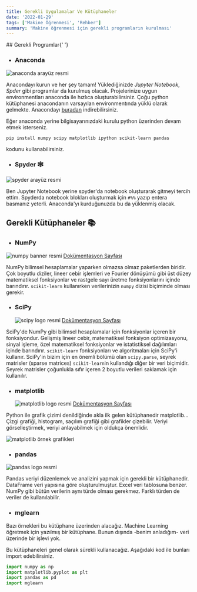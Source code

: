 ```yaml
---
title: Gerekli Uygulamalar Ve Kütüphaneler
date: '2022-01-29'
tags: ['Makine Öğrenmesi', 'Rehber']
summary: 'Makine öğrenmesi için gerekli programların kurulması'
---
```


<TOCInline toc={props.toc} asDisclosure />
## Gerekli Programlar{' '}

- ### Anaconda

![anaconda arayüz resmi](/static/images/anaconda_programi.png)

Anacondayı kurun ve her şey tamam! Yüklediğinizde _Jupyter Notebook_, _Spder_ gibi programlar da kurulmuş olacak. Projelerinize uygun environmentları anaconda ile hızlıca oluşturabilirsiniz. Çoğu python kütüphanesi anacondanın varsayılan environmentında yüklü olarak gelmekte.
Anacondayı [buradan](https://www.anaconda.com/products/individual) indirebilirsiniz.

Eğer anaconda yerine bilgisayarınızdaki kurulu python üzerinden devam etmek isterseniz.

```
pip install numpy scipy matplotlib ipython scikit-learn pandas
```

kodunu kullanabilirsiniz.

- ### Spyder 🕸

![spyder arayüz resmi](/static/images/Makine_Ogrenmesi/spyder_ui.png)

Ben Jupyter Notebook yerine spyder'da notebook oluşturarak gitmeyi tercih ettim. Spyderda notebook blokları oluşturmak için `#%%` yazıp entera basmanız yeterli. Anaconda'yı kurduğunuzda bu da yüklenmiş olacak.

## Gerekli Kütüphaneler 📚

- ### NumPy

![numpy banner resmi](/static/images/Makine_Ogrenmesi/numpy_banner.png) [Dokümentasyon Sayfası](https://numpy.org/doc/stable/)

NumPy bilimsel hesaplamalar yaparken olmazsa olmaz paketlerden biridir. Çok boyutlu diziler, lineer cebir işlemleri ve Fourier dönüşümü gibi üst düzey matematiksel fonksiyonlar ve rastgele sayı üretme fonksiyonlarını içinde barındırır. `scikit-learn` kullanırken verilerinizin `numpy` dizisi biçiminde olması gerekir.

- ### SciPy
  ![scipy logo resmi](/static/images/Makine_Ogrenmesi/scipy_logo.png) [Dokümentasyon Sayfası](https://docs.scipy.org/doc/scipy/)

SciPy'de NumPy gibi bilimsel hesaplamalar için fonksiyonlar içeren bir fonksiyondur. Gelişmiş lineer cebir, matematiksel fonksiyon optimizasyonu, sinyal işleme, özel matematiksel fonksiyonlar ve istatistiksel dağılımları içinde barındırır. `scikit-learn` fonksiyonları ve algoritmaları için SciPy'i kullanır. SciPy'in bizim için en önemli bölümü olan `scipy.parse`, seyrek matrisler (sparse matrices) `scikit-learn`in kullandığı diğer bir veri biçimidir. Seyrek matrisler çoğunlukla sıfır içeren 2 boyutlu verileri saklamak için kullanılır.

- ### matplotlib
  ![matplotlib logo resmi](/static/images/Makine_Ogrenmesi/matplotlib.png) [Dokümentasyon Sayfası](https://matplotlib.org/stable/api/index.html)

Python ile grafik çizimi denildiğinde akla ilk gelen kütüphanedir matplotlib... Çizgi grafiği, histogram, saçılım grafiği gibi grafikler çizebilir. Veriyi görselleştirmek, veriyi anlayabilmek için oldukça önemlidir.

![matplotlib örnek grafikleri](/static/images/Makine_Ogrenmesi/matplotlib_grafikler.png)

- ### pandas

![pandas logo resmi](/static/images/Makine_Ogrenmesi/pandas_logo.png)

Pandas veriyi düzenlemek ve analizini yapmak için gerekli bir kütüphanedir. DataFrame veri yapısına göre oluşturulmuştur. Excel veri tablosuna benzer. NumPy gibi bütün verilerin aynı türde olması gerekmez. Farklı türden de veriler de kullanılabilir.

- ### mglearn

Bazı örnekleri bu kütüphane üzerinden alacağız. Machine Learning öğretmek için yazılmış bir kütüphane. Bunun dışında -benim anladığım- veri üzerinde bir işlevi yok.

Bu kütüphaneleri genel olarak sürekli kullanacağız. Aşağıdaki kod ile bunları import edebilirsiniz.

```py
import numpy as np
import matplotlib.pyplot as plt
import pandas as pd
import mglearn
```
